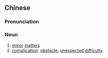 {{also|枝节}}
==Chinese==
{{zh-forms|s=枝节}}

===Pronunciation===
{{zh-pron
|m=zhījié
|c=zi1 zit3
|mn=qz,xm,zz:ki-chiat/qz,xm,zz:chi-chiat
|cat=noun
}}

===Noun===
{{zh-noun}}

# [[minor]] [[matter]]s
# [[complication]]; [[obstacle]]; [[unexpected]] [[difficulty]]